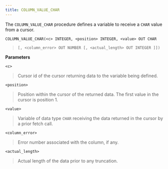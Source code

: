```yaml
---
title: COLUMN_VALUE_CHAR
---
```


The `COLUMN_VALUE_CHAR` procedure defines a variable to receive a `CHAR`
value from a cursor.

`COLUMN_VALUE_CHAR(<c> INTEGER, <position> INTEGER, <value> OUT CHAR`

> `[, <column_error> OUT NUMBER [, <actual_length> OUT INTEGER ]])`

**Parameters**

`<c>`

> Cursor id of the cursor returning data to the variable being defined.

`<position>`

> Position within the cursor of the returned data. The first value in
> the cursor is position 1.

`<value>`

> Variable of data type `CHAR` receiving the data returned in the cursor
> by a prior fetch call.

`<column_error>`

> Error number associated with the column, if any.

`<actual_length>`

> Actual length of the data prior to any truncation.

